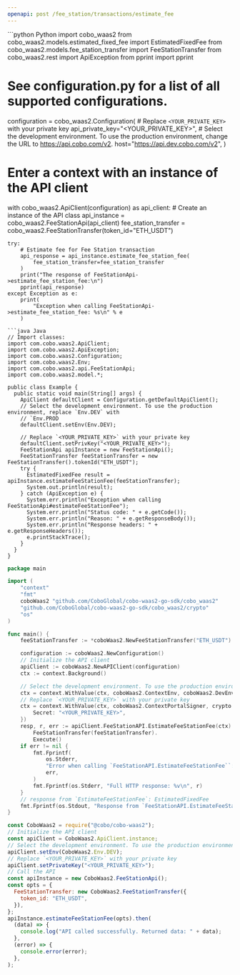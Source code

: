 ```yaml
---
openapi: post /fee_station/transactions/estimate_fee
---
```


<RequestExample>
```python Python
import cobo_waas2
from cobo_waas2.models.estimated_fixed_fee import EstimatedFixedFee
from cobo_waas2.models.fee_station_transfer import FeeStationTransfer
from cobo_waas2.rest import ApiException
from pprint import pprint

# See configuration.py for a list of all supported configurations.
configuration = cobo_waas2.Configuration(
    # Replace `<YOUR_PRIVATE_KEY>` with your private key
    api_private_key="<YOUR_PRIVATE_KEY>",
    # Select the development environment. To use the production environment, change the URL to https://api.cobo.com/v2.
    host="https://api.dev.cobo.com/v2",
)
# Enter a context with an instance of the API client
with cobo_waas2.ApiClient(configuration) as api_client:
    # Create an instance of the API class
    api_instance = cobo_waas2.FeeStationApi(api_client)
    fee_station_transfer = cobo_waas2.FeeStationTransfer(token_id="ETH_USDT")

    try:
        # Estimate fee for Fee Station transaction
        api_response = api_instance.estimate_fee_station_fee(
            fee_station_transfer=fee_station_transfer
        )
        print("The response of FeeStationApi->estimate_fee_station_fee:\n")
        pprint(api_response)
    except Exception as e:
        print(
            "Exception when calling FeeStationApi->estimate_fee_station_fee: %s\n" % e
        )

```
```java Java
// Import classes:
import com.cobo.waas2.ApiClient;
import com.cobo.waas2.ApiException;
import com.cobo.waas2.Configuration;
import com.cobo.waas2.Env;
import com.cobo.waas2.api.FeeStationApi;
import com.cobo.waas2.model.*;

public class Example {
  public static void main(String[] args) {
    ApiClient defaultClient = Configuration.getDefaultApiClient();
    // Select the development environment. To use the production environment, replace `Env.DEV` with
    // `Env.PROD
    defaultClient.setEnv(Env.DEV);

    // Replace `<YOUR_PRIVATE_KEY>` with your private key
    defaultClient.setPrivKey("<YOUR_PRIVATE_KEY>");
    FeeStationApi apiInstance = new FeeStationApi();
    FeeStationTransfer feeStationTransfer = new FeeStationTransfer().tokenId("ETH_USDT");
    try {
      EstimatedFixedFee result = apiInstance.estimateFeeStationFee(feeStationTransfer);
      System.out.println(result);
    } catch (ApiException e) {
      System.err.println("Exception when calling FeeStationApi#estimateFeeStationFee");
      System.err.println("Status code: " + e.getCode());
      System.err.println("Reason: " + e.getResponseBody());
      System.err.println("Response headers: " + e.getResponseHeaders());
      e.printStackTrace();
    }
  }
}

```
```go Go
package main

import (
	"context"
	"fmt"
	coboWaas2 "github.com/CoboGlobal/cobo-waas2-go-sdk/cobo_waas2"
	"github.com/CoboGlobal/cobo-waas2-go-sdk/cobo_waas2/crypto"
	"os"
)

func main() {
	feeStationTransfer := *coboWaas2.NewFeeStationTransfer("ETH_USDT")

	configuration := coboWaas2.NewConfiguration()
	// Initialize the API client
	apiClient := coboWaas2.NewAPIClient(configuration)
	ctx := context.Background()

	// Select the development environment. To use the production environment, replace coboWaas2.DevEnv with coboWaas2.ProdEnv
	ctx = context.WithValue(ctx, coboWaas2.ContextEnv, coboWaas2.DevEnv)
	// Replace `<YOUR_PRIVATE_KEY>` with your private key
	ctx = context.WithValue(ctx, coboWaas2.ContextPortalSigner, crypto.Ed25519Signer{
		Secret: "<YOUR_PRIVATE_KEY>",
	})
	resp, r, err := apiClient.FeeStationAPI.EstimateFeeStationFee(ctx).
		FeeStationTransfer(feeStationTransfer).
		Execute()
	if err != nil {
		fmt.Fprintf(
			os.Stderr,
			"Error when calling `FeeStationAPI.EstimateFeeStationFee``: %v\n",
			err,
		)
		fmt.Fprintf(os.Stderr, "Full HTTP response: %v\n", r)
	}
	// response from `EstimateFeeStationFee`: EstimatedFixedFee
	fmt.Fprintf(os.Stdout, "Response from `FeeStationAPI.EstimateFeeStationFee`: %v\n", resp)
}

```
```javascript JavaScript
const CoboWaas2 = require("@cobo/cobo-waas2");
// Initialize the API client
const apiClient = CoboWaas2.ApiClient.instance;
// Select the development environment. To use the production environment, replace `Env.DEV` with `Env.PROD`
apiClient.setEnv(CoboWaas2.Env.DEV);
// Replace `<YOUR_PRIVATE_KEY>` with your private key
apiClient.setPrivateKey("<YOUR_PRIVATE_KEY>");
// Call the API
const apiInstance = new CoboWaas2.FeeStationApi();
const opts = {
  FeeStationTransfer: new CoboWaas2.FeeStationTransfer({
    token_id: "ETH_USDT",
  }),
};
apiInstance.estimateFeeStationFee(opts).then(
  (data) => {
    console.log("API called successfully. Returned data: " + data);
  },
  (error) => {
    console.error(error);
  },
);

```
</RequestExample>